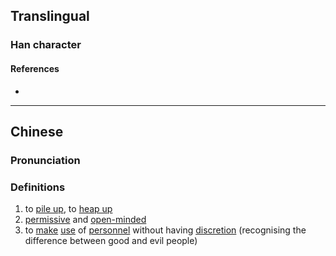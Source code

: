 {{character info}}
==Translingual==

===Han character===
{{Han char|rn=85|rad=水|as=13|sn=17|four=22163|canj=HGEA|ids=⿰重沓}}

====References====
* {{Han ref|kx=0655.020|dkj=18456|dj=1065.110|hdz=31751.050|uh=6FCC|ud=28620|bh=ED4E|bd=60750}}

----

==Chinese==
{{zh-forms}}

===Pronunciation===
{{zh-pron
|m=tà
|c=taap3
|mc=y
|oc=y
|ma=
|cat=v,a
}}

===Definitions===
{{zh-hanzi}}

# to [[pile up]], to [[heap up]]
# [[permissive]] and [[open-minded]]
# to [[make]] [[use]] of [[personnel]] without having [[discretion]] (recognising the difference between good and evil people)